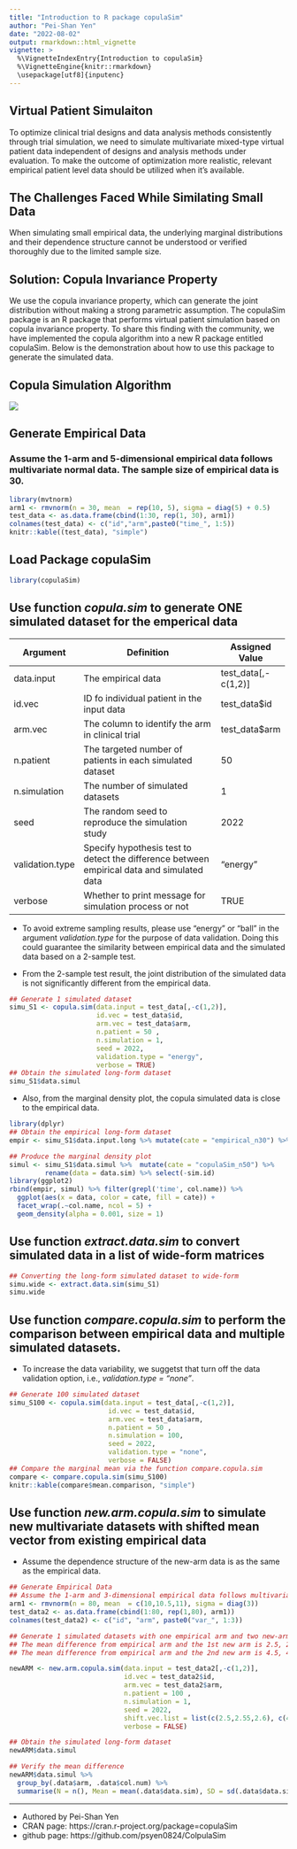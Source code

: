 ```yaml
---
title: "Introduction to R package copulaSim"
author: "Pei-Shan Yen"
date: "2022-08-02"
output: rmarkdown::html_vignette
vignette: >
  %\VignetteIndexEntry{Introduction to copulaSim}
  %\VignetteEngine{knitr::rmarkdown}
  \usepackage[utf8]{inputenc}
---
```


## Virtual Patient Simulaiton

To optimize clinical trial designs and data analysis methods consistently through trial simulation, we need to simulate multivariate mixed-type virtual patient data independent of designs and analysis methods under evaluation. To make the outcome of optimization more realistic, relevant empirical patient level data should be utilized when it’s available. 

## The Challenges Faced While Similating Small Data
When simulating small empirical data, the underlying marginal distributions and their dependence structure cannot be understood or verified thoroughly due to the limited sample size. 

## Solution: Copula Invariance Property 
We use the copula invariance property, which can generate the joint distribution without making a strong parametric assumption. The copulaSim package is an R package that performs virtual patient simulation based on copula invariance property. To share this finding with the community, we have implemented the copula algorithm into a new R package entitled copulaSim. Below is the demonstration about how to use this package to generate the simulated data.

## Copula Simulation Algorithm 
![](https://bit.ly/3lfNVG6)

## Generate Empirical Data 
### Assume the 1-arm and 5-dimensional empirical data follows multivariate normal data. The sample size of empirical data is 30.

```r
library(mvtnorm)
arm1 <- rmvnorm(n = 30, mean  = rep(10, 5), sigma = diag(5) + 0.5)
test_data <- as.data.frame(cbind(1:30, rep(1, 30), arm1))
colnames(test_data) <- c("id","arm",paste0("time_", 1:5))
knitr::kable((test_data), "simple")
```


## Load Package copulaSim

```r
library(copulaSim)
```


## Use function *copula.sim* to generate ONE simulated dataset for the emperical data

+-----------------+-----------------------------------------------------------+--------------------+
| Argument        | Definition                                                | Assigned Value     |
+=================+===========================================================+====================+
| data.input      | The empirical data                                        | test_data[,-c(1,2)]|
+-----------------+-----------------------------------------------------------+--------------------+
| id.vec          | ID fo individual patient in the input data                | test_data$id       |
+-----------------+-----------------------------------------------------------+--------------------+
| arm.vec         | The column to identify the arm in clinical trial          | test_data$arm      |
+-----------------+-----------------------------------------------------------+--------------------+
| n.patient       | The targeted number of patients in each simulated dataset | 50                 |
+-----------------+-----------------------------------------------------------+--------------------+
| n.simulation    | The number of simulated datasets                          | 1                  |
+-----------------+-----------------------------------------------------------+--------------------+
| seed            | The random seed to reproduce the simulation study         | 2022               |
+-----------------+-----------------------------------------------------------+--------------------+
| validation.type | Specify hypothesis test to detect the difference between  | "energy"           |
|                 | empirical data and simulated data                         |                    |
+-----------------+-----------------------------------------------------------+--------------------+
| verbose         | Whether to print message for simulation process or not    | TRUE               |
+-----------------+-----------------------------------------------------------+--------------------+

- To avoid extreme sampling results, please use "energy" or "ball" in the argument *validation.type* for the purpose of data validation. Doing this could guarantee the similarity between empirical data and the simulated data based on a 2-sample test.

- From the 2-sample test result, the joint distribution of the simulated data is not significantly different from the empirical data.

```r
## Generate 1 simulated dataset
simu_S1 <- copula.sim(data.input = test_data[,-c(1,2)], 
                      id.vec = test_data$id, 
                      arm.vec = test_data$arm,
                      n.patient = 50 , 
                      n.simulation = 1, 
                      seed = 2022, 
                      validation.type = "energy",
                      verbose = TRUE)
## Obtain the simulated long-form dataset
simu_S1$data.simul
```

- Also, from the marginal density plot, the copula simulated data is close to the empirical data. 

```r
library(dplyr)
## Obtain the empirical long-form dataset
empir <- simu_S1$data.input.long %>% mutate(cate = "empirical_n30") %>% rename(data = data.input)

## Produce the marginal density plot
simul <- simu_S1$data.simul %>%  mutate(cate = "copulaSim_n50") %>% 
         rename(data = data.sim) %>% select(-sim.id)  
library(ggplot2)
rbind(empir, simul) %>% filter(grepl('time', col.name)) %>%
  ggplot(aes(x = data, color = cate, fill = cate)) +
  facet_wrap(.~col.name, ncol = 5) +
  geom_density(alpha = 0.001, size = 1)
```


## Use function *extract.data.sim* to convert simulated data in a list of wide-form matrices

```r
## Converting the long-form simulated dataset to wide-form 
simu.wide <- extract.data.sim(simu_S1)
simu.wide
```

## Use function *compare.copula.sim* to perform the comparison between empirical data and multiple simulated datasets.

- To increase the data variability, we suggetst that turn off the data validation option, i.e.,  *validation.type = "none"*. 

```r
## Generate 100 simulated dataset
simu_S100 <- copula.sim(data.input = test_data[,-c(1,2)], 
                         id.vec = test_data$id, 
                         arm.vec = test_data$arm,
                         n.patient = 50 , 
                         n.simulation = 100, 
                         seed = 2022, 
                         validation.type = "none",
                         verbose = FALSE)
## Compare the marginal mean via the function compare.copula.sim 
compare <- compare.copula.sim(simu_S100)
knitr::kable(compare$mean.comparison, "simple")
```

## Use function *new.arm.copula.sim* to simulate new multivariate datasets with shifted mean vector from existing empirical data

- Assume the dependence structure of the new-arm data is as the same as the empirical data.

```r
## Generate Empirical Data 
## Assume the 1-arm and 3-dimensional empirical data follows multivariate normal data.
arm1 <- rmvnorm(n = 80, mean  = c(10,10.5,11), sigma = diag(3))
test_data2 <- as.data.frame(cbind(1:80, rep(1,80), arm1))
colnames(test_data2) <- c("id", "arm", paste0("var_", 1:3))

## Generate 1 simulated datasets with one empirical arm and two new-arm
## The mean difference from empirical arm and the 1st new arm is 2.5, 2.55, and 2.6 at each time point
## The mean difference from empirical arm and the 2nd new arm is 4.5, 4.55, and 4.6 at each time point

newARM <- new.arm.copula.sim(data.input = test_data2[,-c(1,2)], 
                             id.vec = test_data2$id,
                             arm.vec = test_data2$arm, 
                             n.patient = 100 , 
                             n.simulation = 1, 
                             seed = 2022,
                             shift.vec.list = list(c(2.5,2.55,2.6), c(4.5,4.55,4.6)),
                             verbose = FALSE)

## Obtain the simulated long-form dataset
newARM$data.simul

## Verify the mean difference
newARM$data.simul %>%  
  group_by(.data$arm, .data$col.num) %>%
  summarise(N = n(), Mean = mean(.data$data.sim), SD = sd(.data$data.sim))
```


--------------------
- Authored by Pei-Shan Yen
- CRAN page: https://cran.r-project.org/package=copulaSim
- github page: https://github.com/psyen0824/ColpulaSim
